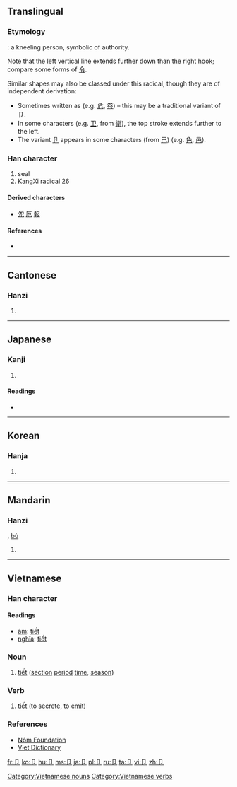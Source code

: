 {{also|部}}
==Translingual==
{{stroke order|type=animate}}

===Etymology===
{{liushu|p}}: a kneeling person, symbolic of authority.

Note that the left vertical line extends further down than the right hook; compare some forms of [[令]].

Similar shapes may also be classed under this radical, though they are of independent derivation:
* Sometimes written as {{term|㔾||sprout|sc=Hani}} (e.g. [[危]], [[卷]]) – this may be a traditional variant of 卩.
* In some characters (e.g. [[卫]], from [[衛]]), the top stroke extends further to the left.
* The variant [[卪]] appears in some characters (from [[巴]]) (e.g. [[色]], [[邑]]).

===Han character===
{{Han char|rn=26|rad=卩|as=00|sn=2|four=|canj=尸中 (SL)}}

# seal
# KangXi radical 26

====Derived characters====
* [[夗]] [[厄]] [[報]]

====References====
* {{Han ref|kx=0158.450|dkj=02836|dj=0363.020|hdz=10310.090|uh=5369|ud=21353}}

----

==Cantonese==

===Hanzi===
{{yue-hanzi|jyut=|y=jit3}}

# {{defn|lang=yue|sort=卩00}}

----

==Japanese==

===Kanji===
{{ja-kanji|grade=|rs=卩00}}

# {{defn|lang=ja|sort=卩00}}

====Readings====
* {{ja-readings|on=[[せつ]] (setsu)|kun=[[わりふ]] (warifu)}}

----

==Korean==

===Hanja===
{{ko-hanja|hangeul=절|rv=jeol|mr=chŏl}}

# {{defn|lang=ko|sort=卩00}}

----

==Mandarin==

===Hanzi===
{{cmn-hanzi|pin=[[jié]] ([[jie2]])|wg=chieh<sup>2</sup>}}, [[bù]]

# {{defn|lang=cmn|sort=卩00}}

----

==Vietnamese==

===Han character===
{{vi-hantu|rs=卩00}}

====Readings====
* [[音読|âm]]: [[tiết]]
* [[意義|nghĩa]]: [[tiết]]

===Noun===
{{head|vi|noun|sc=Hant}}{{attention|vi|may need inflection template}}
# [[tiết]] ([[section]] [[period]] [[time]], [[season]])

===Verb===
{{head|vi|verb|sc=Hant}}{{attention|vi|may need inflection template}}
# [[tiết]] (to [[secrete]], to [[emit]])

===References===
* [http://nomfoundation.org/nomdb/lookup.php Nôm Foundation]
* [http://www.vietdictionary.com Viet Dictionary]

[[Category:Vietnamese nouns]]
[[Category:Vietnamese verbs]]

[[fr:卩]]
[[ko:卩]]
[[hu:卩]]
[[ms:卩]]
[[ja:卩]]
[[pl:卩]]
[[ru:卩]]
[[ta:卩]]
[[vi:卩]]
[[zh:卩]]